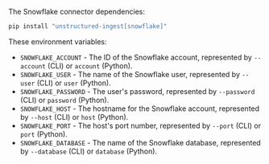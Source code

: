 The Snowflake connector dependencies:

```bash CLI, Python
pip install "unstructured-ingest[snowflake]"
```


<AdditionalIngestDependencies />

These environment variables:

- `SNOWFLAKE_ACCOUNT` - The ID of the Snowflake account, represented by `--account` (CLI) or `account` (Python).
- `SNOWFLAKE_USER`  - The name of the Snowflake user, represented by `--user` (CLI) or `user` (Python).
- `SNOWFLAKE_PASSWORD`  - The user's password, represented by `--password` (CLI) or `password` (Python).
- `SNOWFLAKE_HOST`  - The hostname for the Snowflake account, represented by `--host` (CLI) or `host` (Python).
- `SNOWFLAKE_PORT`  - The host's port number, represented by `--port` (CLI) or `port` (Python).
- `SNOWFLAKE_DATABASE`  - The name of the Snowflake database, represented by `--database` (CLI) or `database` (Python).
